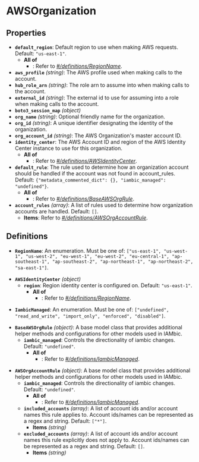 # AWSOrganization

## Properties

- **`default_region`**: Default region to use when making AWS requests. Default: `"us-east-1"`.
  - **All of**
    - : Refer to *[#/definitions/RegionName](#definitions/RegionName)*.
- **`aws_profile`** *(string)*: The AWS profile used when making calls to the account.
- **`hub_role_arn`** *(string)*: The role arn to assume into when making calls to the account.
- **`external_id`** *(string)*: The external id to use for assuming into a role when making calls to the account.
- **`boto3_session_map`** *(object)*
- **`org_name`** *(string)*: Optional friendly name for the organization.
- **`org_id`** *(string)*: A unique identifier designating the identity of the organization.
- **`org_account_id`** *(string)*: The AWS Organization's master account ID.
- **`identity_center`**: The AWS Account ID and region of the AWS Identity Center instance to use for this organization.
  - **All of**
    - : Refer to *[#/definitions/AWSIdentityCenter](#definitions/AWSIdentityCenter)*.
- **`default_rule`**: The rule used to determine how an organization account should be handled if the account was not found in account_rules. Default: `{"metadata_commented_dict": {}, "iambic_managed": "undefined"}`.
  - **All of**
    - : Refer to *[#/definitions/BaseAWSOrgRule](#definitions/BaseAWSOrgRule)*.
- **`account_rules`** *(array)*: A list of rules used to determine how organization accounts are handled. Default: `[]`.
  - **Items**: Refer to *[#/definitions/AWSOrgAccountRule](#definitions/AWSOrgAccountRule)*.
## Definitions


<a id="definitions/RegionName"></a>

- **`RegionName`**: An enumeration. Must be one of: `["us-east-1", "us-west-1", "us-west-2", "eu-west-1", "eu-west-2", "eu-central-1", "ap-southeast-1", "ap-southeast-2", "ap-northeast-1", "ap-northeast-2", "sa-east-1"]`.

<a id="definitions/AWSIdentityCenter"></a>

- **`AWSIdentityCenter`** *(object)*
  - **`region`**: Region identity center is configured on. Default: `"us-east-1"`.
    - **All of**
      - : Refer to *[#/definitions/RegionName](#definitions/RegionName)*.

<a id="definitions/IambicManaged"></a>

- **`IambicManaged`**: An enumeration. Must be one of: `["undefined", "read_and_write", "import_only", "enforced", "disabled"]`.

<a id="definitions/BaseAWSOrgRule"></a>

- **`BaseAWSOrgRule`** *(object)*: A base model class that provides additional helper methods and
configurations for other models used in IAMbic.
  - **`iambic_managed`**: Controls the directionality of iambic changes. Default: `"undefined"`.
    - **All of**
      - : Refer to *[#/definitions/IambicManaged](#definitions/IambicManaged)*.

<a id="definitions/AWSOrgAccountRule"></a>

- **`AWSOrgAccountRule`** *(object)*: A base model class that provides additional helper methods and
configurations for other models used in IAMbic.
  - **`iambic_managed`**: Controls the directionality of iambic changes. Default: `"undefined"`.
    - **All of**
      - : Refer to *[#/definitions/IambicManaged](#definitions/IambicManaged)*.
  - **`included_accounts`** *(array)*: A list of account ids and/or account names this rule applies to. Account ids/names can be represented as a regex and string. Default: `["*"]`.
    - **Items** *(string)*
  - **`excluded_accounts`** *(array)*: A list of account ids and/or account names this rule explicitly does not apply to. Account ids/names can be represented as a regex and string. Default: `[]`.
    - **Items** *(string)*
